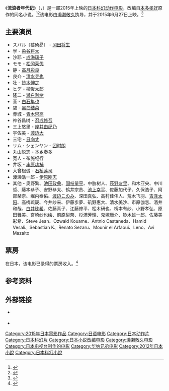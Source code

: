 {{Infobox film
| name           = 流浪者年代记
| original_name      = {{lang|ja|ストレイヤーズ・クロニクル}}<br>{{lang|en|''Strayer's Chronicle''}}
| image          = 
| alt            = 
| caption        = 
| film name      = ストレイヤーズ・クロニクル
| director       = [[濑濑敬久|濑濑敬久]]
| producer       = 
| writer         = 
| screenplay     = {{Plainlist|
* [[喜安浩平|喜安浩平]]
* 濑濑敬久
}}
| story          = 
| based on       = [[本多孝好|本多孝好]]（[[集英社|集英社]]刊）
| starring       = {{Plainlist|
* [[冈田将生|冈田将生]]
* [[染谷将太|染谷将太]]
* [[成海璃子|成海璃子]]
* [[松冈茉优|松冈茉优]]
* [[白石隼也|白石隼也]]
* [[高月彩良|高月彩良]]
* [[清水寻也|清水寻也]]
* [[铃木伸之|铃木伸之]]
* [[柳俊太郎|柳俊太郎]]
* [[濑户利树|濑户利树]]
* [[黑岛结菜|黑岛结菜]]
* [[丰原功補|丰原功補]]
* [[石桥莲司|石桥莲司]]
* [[伊原刚志|伊原刚志]]
}}
| narrator       = 
| music          = [[安川午朗|安川午朗]]
| cinematography = [[近藤龙人|近藤龙人]]
| editing        = [[早野亮|早野亮]]
| studio         = Twins Japan
| distributor    = [[华纳兄弟影业|华纳兄弟影业]]
| released       = {{film date|2015|6|27|}}
| runtime        = 126分钟
| country        = {{JPN}}
| language       = 日语
| budget         = 
| gross          = {{JPY|6450万}}（日本）
}}
《'''流浪者年代记'''》（{{lang-ja|ストレイヤーズ・クロニクル}}，{{lang-en|''Strayer's Chronicle''}}）是一部2015年上映的[[日本|日本]][[科幻电影|科幻]][[动作电影|动作电影]]，改编自[[本多孝好|本多孝好]]原作的同名小说。<ref>{{cite web|url=http://www.filmbiz.asia/news/zeze-takahisa-adapts-strayers-chronicle%E2%80%A8|title=Zeze Takahisa adapts Strayer's Chronicle|accessdate=2016年11月5日|publisher=Film Business Asia Limited|language=en|deadurl=yes|archiveurl=https://web.archive.org/web/20150428152304/http://www.filmbiz.asia/news/zeze-takahisa-adapts-strayers-chronicle%E2%80%A8|archivedate=2015年4月28日}}</ref><ref>{{cite web|url=http://japan.techinsight.jp/2014/09/strayers-chloniocle-eigaka-kokuti20140919.html|title=【エンタがビタミン♪】『ストレイヤーズ・クロニクル』を実写映画化。最強の男・昴役の岡田将生をアクション監督が絶賛。|accessdate=2016年11月5日|publisher=Mediaproductsjapan Co,Ltd.|language=ja|archive-date=2015年6月20日|archive-url=https://web.archive.org/web/20150620135810/http://japan.techinsight.jp/2014/09/strayers-chloniocle-eigaka-kokuti20140919.html|dead-url=no}}</ref>该电影由[[濑濑敬久|濑濑敬久]]执导，并于2015年6月27日上映。<ref>{{cite web|url=http://www.allcinema.net/prog/show_c.php?num_c=350812|title=映画 ストレイヤーズ・クロニクル|accessdate=2016年11月5日|publisher=Stingray|work=allcinema|language=ja|archive-date=2017年7月22日|archive-url=https://web.archive.org/web/20170722153013/http://www.allcinema.net/prog/show_c.php?num_c=350812|dead-url=no}}</ref>

==主要演员==
* スバル（荏碕昴） - [[冈田将生|冈田将生]]
* 学 - [[染谷将太|染谷将太]]
* 沙耶 - [[成海璃子|成海璃子]]
* モモ - [[松冈茉优|松冈茉优]]
* 静 - [[高月彩良|高月彩良]]
* 良介 - [[清水寻也|清水寻也]]
* 壮 - [[铃木伸之|铃木伸之]]
* ヒデ - [[柳俊太郎|柳俊太郎]]
* 隆二 - [[濑户利树|濑户利树]]
* 亘 - [[白石隼也|白石隼也]]
* 碧 - [[黑岛结菜|黑岛结菜]] 
* 赤城 - [[青木崇高|青木崇高]]
* 神谷昌树 - [[忍成修吾|忍成修吾]] 
* 三上悠里 - [[岸井由纪乃|岸井由纪乃]]
* 宇佐美 - [[渡边大|渡边大]]
* 三宅 - [[日向丈|日向丈]]
* リム・シェンヤン - [[团时朗|团时朗]]
* 丸山聪志 - [[本乡奏多|本乡奏多]]
* 宽人 - 布施纪行
* 井坂 - [[丰原功補|丰原功補]]
* 大曾根诚 - [[石桥莲司|石桥莲司]]
* 渡濑浩一郎 - [[伊原刚志|伊原刚志]]
* 其他 - 奥野繁、[[池田政典|池田政典]]、[[国枝量平|国枝量平]]、中胁树人、[[荻野友里|荻野友里]]、和木亚央、中川哲、藤本恭子、安野恭太、鹤井宗贵、[[池上幸平|池上幸平]]、佐藤加代子、久保浩子、阿部栞奈、堀内泰佑、[[渡边このみ|渡边このみ]]、深田真弘、高村佳伟人、荒木飞羽、[[吉泽太阳|吉泽太阳]]、高桥琉晟、今井纱来、伊藤歩夢、矶野惠大、清水美沙、市原伽恋、酒井和哉、[[白井珠希|白井珠希]]、佐藤真子、江藤修平、松木研也、桥本有纱、小野孝弘、原田舞美、宫崎纱也绘、前原梨奈、杉浦芳理、鬼塚庸介、铃木雄一郎、佐藤美彩希、Steve Jean、Ozwald Kouame、Antnio Castaneda、Hamid Vesali、Sebastian K、Renato Sezaru、Mounir el Arfaoui、Leno、Avi Mazalto

==票房==
在日本，该电影已录得{{JPY|6450万}}的票房收入。<ref>{{cite web|url= http://www.filmbiz.asia/news/love-live-wins-third-week-in-japan|title= Love Live wins third week in Japan|author= Kevin Ma|date= 2015年7月2日|accessdate= 2016年11月5日|work= [[Film_Business_Asia|Film Business Asia]]|language= en|deadurl= yes|archiveurl= https://web.archive.org/web/20150703071356/http://www.filmbiz.asia/news/love-live-wins-third-week-in-japan|archivedate= 2015年7月3日}}</ref>

==参考资料==
{{reflist}}

==外部链接==
*{{Official website|http://wwws.warnerbros.co.jp/strayers-chronicle/}} {{ja-icon}}
*{{IMDb title|4054678}}

{{DEFAULTSORT:Strayers Chronicle}}
[[Category:2015年日本電影作品|Category:2015年日本電影作品]]
[[Category:日语电影|Category:日语电影]]
[[Category:日本动作片|Category:日本动作片]]
[[Category:日本科幻片|Category:日本科幻片]]
[[Category:日本小说改编电影|Category:日本小说改编电影]]
[[Category:濑濑敬久电影|Category:濑濑敬久电影]]
[[Category:日本电视台制作的电影|Category:日本电视台制作的电影]]
[[Category:华纳兄弟电影|Category:华纳兄弟电影]]
[[Category:2012年日本小說|Category:2012年日本小說]]
[[Category:日本科幻小說|Category:日本科幻小說]]